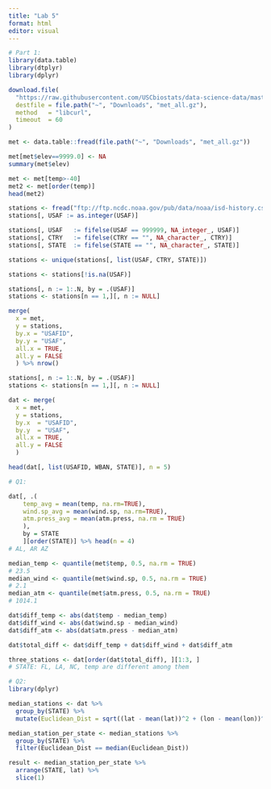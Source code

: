 ```yaml
---
title: "Lab 5"
format: html
editor: visual
---
```


```r
# Part 1:
library(data.table)
library(dtplyr)
library(dplyr)

download.file(
  "https://raw.githubusercontent.com/USCbiostats/data-science-data/master/02_met/met_all.gz",
  destfile = file.path("~", "Downloads", "met_all.gz"),
  method   = "libcurl",
  timeout  = 60
)

met <- data.table::fread(file.path("~", "Downloads", "met_all.gz"))

met[met$elev==9999.0] <- NA
summary(met$elev)

met <- met[temp>-40]
met2 <- met[order(temp)]
head(met2)

stations <- fread("ftp://ftp.ncdc.noaa.gov/pub/data/noaa/isd-history.csv")
stations[, USAF := as.integer(USAF)]

stations[, USAF   := fifelse(USAF == 999999, NA_integer_, USAF)]
stations[, CTRY   := fifelse(CTRY == "", NA_character_, CTRY)]
stations[, STATE  := fifelse(STATE == "", NA_character_, STATE)]

stations <- unique(stations[, list(USAF, CTRY, STATE)])

stations <- stations[!is.na(USAF)]

stations[, n := 1:.N, by = .(USAF)]
stations <- stations[n == 1,][, n := NULL]

merge(
  x = met,
  y = stations,
  by.x = "USAFID",
  by.y = "USAF",
  all.x = TRUE,
  all.y = FALSE
  ) %>% nrow()

stations[, n := 1:.N, by = .(USAF)]
stations <- stations[n == 1,][, n := NULL]

dat <- merge(
  x = met,      
  y = stations, 
  by.x  = "USAFID",
  by.y  = "USAF", 
  all.x = TRUE,      
  all.y = FALSE
  )

head(dat[, list(USAFID, WBAN, STATE)], n = 5)

```

``` r
# Q1:

dat[, .(
    temp_avg = mean(temp, na.rm=TRUE),
    wind.sp_avg = mean(wind.sp, na.rm=TRUE),
    atm.press_avg = mean(atm.press, na.rm = TRUE)
    ),
    by = STATE
    ][order(STATE)] %>% head(n = 4)
# AL, AR AZ

median_temp <- quantile(met$temp, 0.5, na.rm = TRUE)
# 23.5
median_wind <- quantile(met$wind.sp, 0.5, na.rm = TRUE)
# 2.1
median_atm <- quantile(met$atm.press, 0.5, na.rm = TRUE)
# 1014.1

dat$diff_temp <- abs(dat$temp - median_temp)
dat$diff_wind <- abs(dat$wind.sp - median_wind)
dat$diff_atm <- abs(dat$atm.press - median_atm)

dat$total_diff <- dat$diff_temp + dat$diff_wind + dat$diff_atm

three_stations <- dat[order(dat$total_diff), ][1:3, ]
# STATE: FL, LA, NC, temp are different among them

```

```r
# Q2:
library(dplyr)

median_stations <- dat %>%
  group_by(STATE) %>%
  mutate(Euclidean_Dist = sqrt((lat - mean(lat))^2 + (lon - mean(lon))^2))

median_station_per_state <- median_stations %>%
  group_by(STATE) %>%
  filter(Euclidean_Dist == median(Euclidean_Dist))

result <- median_station_per_state %>%
  arrange(STATE, lat) %>%
  slice(1)
```